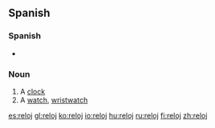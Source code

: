 ==Spanish==

===Spanish===
* {{IPA|/re'lox/ or /re'lo/}}

===Noun===
{{es-noun-m|plural=relojes}}

# A [[clock]]
# A [[watch]], [[wristwatch]]

[[es:reloj]]
[[gl:reloj]]
[[ko:reloj]]
[[io:reloj]]
[[hu:reloj]]
[[ru:reloj]]
[[fi:reloj]]
[[zh:reloj]]